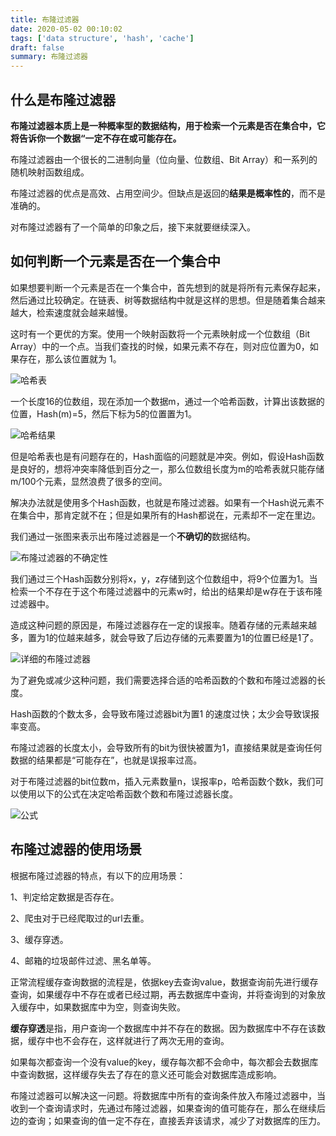 ```yaml
---
title: 布隆过滤器
date: 2020-05-02 00:10:02
tags: ['data structure', 'hash', 'cache']
draft: false
summary: 布隆过滤器
---
```


## 什么是布隆过滤器

**布隆过滤器本质上是一种概率型的数据结构，用于检索一个元素是否在集合中，它将告诉你一个数据“一定不存在或可能存在。**

布隆过滤器由一个很长的二进制向量（位向量、位数组、Bit Array）和一系列的随机映射函数组成。

布隆过滤器的优点是高效、占用空间少。但缺点是返回的**结果是概率性的**，而不是准确的。

对布隆过滤器有了一个简单的印象之后，接下来就要继续深入。

## 如何判断一个元素是否在一个集合中

如果想要判断一个元素是否在一个集合中，首先想到的就是将所有元素保存起来，然后通过比较确定。在链表、树等数据结构中就是这样的思想。但是随着集合越来越大，检索速度就会越来越慢。

这时有一个更优的方案。使用一个映射函数将一个元素映射成一个位数组（Bit Array）中的一个点。当我们查找的时候，如果元素不存在，则对应位置为0，如果存在，那么该位置就为 1。

![哈希表](https://imgconvert.csdnimg.cn/aHR0cHM6Ly91cGxvYWQtaW1hZ2VzLmppYW5zaHUuaW8vdXBsb2FkX2ltYWdlcy8xNTEwMDQzMi1mNWVmOTZkNzk2MzhiYzU1LnBuZw?x-oss-process=image/format,png)

一个长度16的位数组，现在添加一个数据m，通过一个哈希函数，计算出该数据的位置，Hash(m)=5，然后下标为5的位置置为1。

![哈希结果](https://imgconvert.csdnimg.cn/aHR0cHM6Ly91cGxvYWQtaW1hZ2VzLmppYW5zaHUuaW8vdXBsb2FkX2ltYWdlcy8xNTEwMDQzMi0wZTlhMGRlYWMxYzdlNmY2LnBuZw?x-oss-process=image/format,png)

但是哈希表也是有问题存在的，Hash面临的问题就是冲突。例如，假设Hash函数是良好的，想将冲突率降低到百分之一，那么位数组长度为m的哈希表就只能存储m/100个元素，显然浪费了很多的空间。

解决办法就是使用多个Hash函数，也就是布隆过滤器。如果有一个Hash说元素不在集合中，那肯定就不在；但是如果所有的Hash都说在，元素却不一定在里边。

我们通过一张图来表示出布隆过滤器是一个**不确切的**数据结构。

![布隆过滤器的不确定性](/static/布隆过滤器/布隆过滤器的不确定性.png)

我们通过三个Hash函数分别将x，y，z存储到这个位数组中，将9个位置为1。当检索一个不存在于这个布隆过滤器中的元素w时，给出的结果却是w存在于该布隆过滤器中。

造成这种问题的原因是，布隆过滤器存在一定的误报率。随着存储的元素越来越多，置为1的位越来越多，就会导致了后边存储的元素要置为1的位置已经是1了。

![详细的布隆过滤器](https://imgconvert.csdnimg.cn/aHR0cHM6Ly91cGxvYWQtaW1hZ2VzLmppYW5zaHUuaW8vdXBsb2FkX2ltYWdlcy8xNDM2ODIwMS1mOGRkYzBjYzk2MGM0MzNmLnBuZw?x-oss-process=image/format,png)

为了避免或减少这种问题，我们需要选择合适的哈希函数的个数和布隆过滤器的长度。

Hash函数的个数太多，会导致布隆过滤器bit为置1 的速度过快；太少会导致误报率变高。

布隆过滤器的长度太小，会导致所有的bit为很快被置为1，直接结果就是查询任何数据的结果都是“可能存在”，也就是误报率过高。

对于布隆过滤器的bit位数m，插入元素数量n，误报率p，哈希函数个数k，我们可以使用以下的公式在决定哈希函数个数和布隆过滤器长度。

![公式](https://imgconvert.csdnimg.cn/aHR0cHM6Ly9tbWJpei5xcGljLmNuL21tYml6X3BuZy9HWTlaSlB4NmJNRDRyaWN6T2lhTThqRXkwdWZnb2VmYUVIMkp5OTRIVGhtZndFZTNTTnNUS1hSTVRGaWNJRWo0dXFDTzBtZUFSakdwRlRFbG5VRlVwWTQzUS8w?x-oss-process=image/format,png)

## 布隆过滤器的使用场景

根据布隆过滤器的特点，有以下的应用场景：

1、判定给定数据是否存在。

2、爬虫对于已经爬取过的url去重。

3、缓存穿透。

4、邮箱的垃圾邮件过滤、黑名单等。

正常流程缓存查询数据的流程是，依据key去查询value，数据查询前先进行缓存查询，如果缓存中不存在或者已经过期，再去数据库中查询，并将查询到的对象放入缓存中，如果数据库中为空，则查询失败。

**缓存穿透**是指，用户查询一个数据库中并不存在的数据。因为数据库中不存在该数据，缓存中也不会存在，这样就进行了两次无用的查询。

如果每次都查询一个没有value的key，缓存每次都不会命中，每次都会去数据库中查询数据，这样缓存失去了存在的意义还可能会对数据库造成影响。

布隆过滤器可以解决这一问题。将数据库中所有的查询条件放入布隆过滤器中，当收到一个查询请求时，先通过布隆过滤器，如果查询的值可能存在，那么在继续后边的查询；如果查询的值一定不存在，直接丢弃该请求，减少了对数据库的压力。